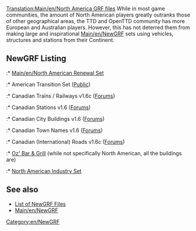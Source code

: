 [[Translation:Main/en/North America GRF files]]
{{en/-}}
{{Template:NewGRF Country|
Flag=800px-Flag of the United States.png|
name=United States of America|
website=www.as-st.com/ttd/newusa/|
setname=American Transition Set}}
While in most game communities, the amount of North American players greatly outranks those of other geographical areas, the TTD and OpenTTD community has more European and Australian players. However, this has not deterred them from making large and inspirational [[Main/en/NewGRF]] sets using vehicles, structures and stations from their Continent.

==NewGRF Listing==
:* [[Main/en/North American Renewal Set]]
:* American Transition Set ([http://www.as-st.com/ttd/newusa/ Public])
:* Canadian Trains / Railways v1.6c ([http://www.tt-forums.net/viewtopic.php?t=66710 Forums])
:* Canadian Stations v1.6 ([http://www.tt-forums.net/viewtopic.php?t=66710 Forums])
:* Canadian City Buildings v1.6 ([http://www.tt-forums.net/viewtopic.php?t=66710 Forums])
:* Canadian Town Names v1.6 ([http://www.tt-forums.net/viewtopic.php?t=66710 Forums])
:* Canadian (International) Roads v1.6c ([http://www.tt-forums.net/viewtopic.php?t=66710 Forums])
:* [http://www.tt-forums.net/viewtopic.php?t=24086 Oz' Bar & Grill] (while not specifically North American, all the buildings are)
:* [http://www.tt-forums.net/viewtopic.php?t=28212 North American Industry Set]
{{Template:NewGRF Country|
Flag=800px-Flag of Canada.png|
name=Canada|
website=canadian.users.tt-forums.net|
setname=All Things Canadian}}

== See also ==
* [[Main/en/NewGRF List|List of NewGRF Files]]
* [[Main/en/NewGRF]]

[[Category:en/NewGRF]]